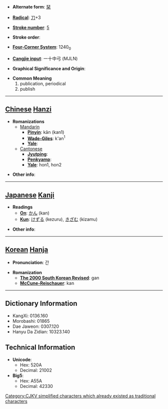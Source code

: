 * '''Alternate form''': [[栞]]

* '''[[Wiktionary:Chinese radical index| Radical]]''': [[Wiktionary:Chinese radical index 刀|刀]]+3

* '''[[Wiktionary:Chinese total strokes index|Stroke number]]''': [[Wiktionary:Chinese total strokes index 5|5]]

* '''Stroke order''': 

* '''[[Wiktionary:Chinese four corner index|Four-Corner System]]''': 1240<sub>0</sub>

* '''[[Wiktionary:Chinese Cangjie index|Cangjie input]]''': 一十中弓 (MJLN)

* '''Graphical Significance and Origin''': 

* '''Common Meaning'''
*#publication, periodical
*# publish


----

== [[Chinese]] [[Hanzi]] ==

* '''Romanizations'''
** [[Mandarin]]
*** '''[[Pinyin]]''': kān (kan1)
*** '''[[Wade-Giles]]''': k'an<sup>1</sup>
*** '''[[Yale]]''': 
**[[Cantonese]]
***'''[[Jyutping]]''':
***'''[[Penkyamp]]''': 
***'''[[Yale]]''': hon1, hon2

* '''Other info''': 

----

== [[Japanese]] [[Kanji]] ==

* '''Readings'''
** '''[[On]]''': [[かん]] (kan)
** '''[[Kun]]''': [[けずる]] (kezuru), [[きざむ]] (kizamu)

* '''Other info''':  

----

== [[Korean]] [[Hanja]] ==

* '''Pronunciation''': 간

* '''Romanization'''
** '''[[The 2000 South Korean Revised Romanization|The 2000 South Korean Revised]]''': gan
** '''[[McCune-Reischauer]]''': kan

----

== Dictionary Information ==

* KangXi: 0136.160
* Morobashi: 01865
* Dae Jaweon: 0307.120
* Hanyu Da Zidian: 10323.140

== Technical Information ==

* '''Unicode''':
** Hex: 520A
** Decimal: 21002
* '''Big5''':
** Hex: A55A
** Decimal: 42330

[[Category:CJKV simplified characters which already existed as traditional characters]]